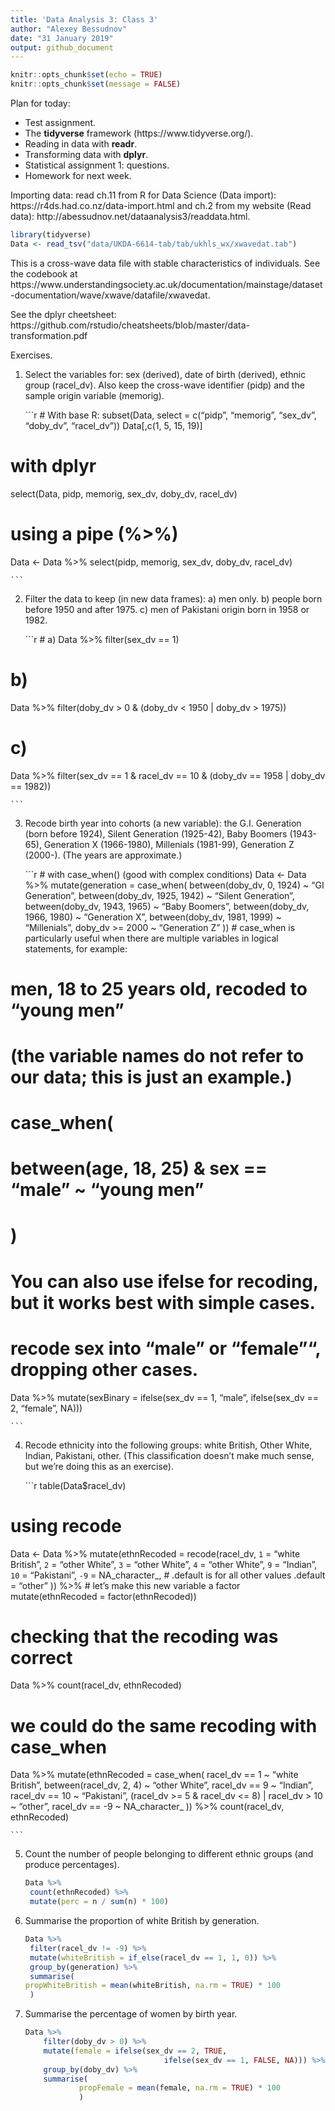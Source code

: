 ```yaml
---
title: 'Data Analysis 3: Class 3'
author: "Alexey Bessudnov"
date: "31 January 2019"
output: github_document
---
```


```r
knitr::opts_chunk$set(echo = TRUE)
knitr::opts_chunk$set(message = FALSE)
```

Plan for today:

- Test assignment.
- The **tidyverse** framework (https://www.tidyverse.org/).
- Reading in data with **readr**.
- Transforming data with **dplyr**.
- Statistical assignment 1: questions.
- Homework for next week.

Importing data: read ch.11 from R for Data Science (Data import): https://r4ds.had.co.nz/data-import.html and ch.2 from my website (Read data): http://abessudnov.net/dataanalysis3/readdata.html.

```r
library(tidyverse)
Data <- read_tsv("data/UKDA-6614-tab/tab/ukhls_wx/xwavedat.tab")
```

This is a cross-wave data file with stable characteristics of individuals. See the codebook at https://www.understandingsociety.ac.uk/documentation/mainstage/dataset-documentation/wave/xwave/datafile/xwavedat.

See the dplyr cheetsheet: https://github.com/rstudio/cheatsheets/blob/master/data-transformation.pdf

Exercises.

1. Select the variables for: sex (derived), date of birth (derived), ethnic group (racel_dv). Also keep the cross-wave identifier (pidp) and the sample origin variable (memorig).

    ```r

# With base R:
subset(Data, select = c("pidp", "memorig", "sex_dv", "doby_dv", "racel_dv"))
Data[,c(1, 5, 15, 19)]

# with dplyr
select(Data, pidp, memorig, sex_dv, doby_dv, racel_dv)

# using a pipe (%>%)

Data <- Data %>%
  select(pidp, memorig, sex_dv, doby_dv, racel_dv)

    ```

2. Filter the data to keep (in new data frames):
        a) men only.
        b) people born before 1950 and after 1975.
        c) men of Pakistani origin born in 1958 or 1982. 


    ```r
# a)
Data %>%
  filter(sex_dv == 1)

# b)
Data %>%
  filter(doby_dv > 0 & (doby_dv < 1950 |  doby_dv > 1975))

# c)
Data %>%
  filter(sex_dv == 1 & racel_dv == 10 & (doby_dv == 1958 | doby_dv == 1982))


    ```

3. Recode birth year into cohorts (a new variable): the G.I. Generation (born before 1924), Silent Generation (1925-42), Baby Boomers (1943-65), Generation X (1966-1980), Millenials (1981-99), Generation Z (2000-). (The years are approximate.)

    ```r
# with case_when() (good with complex conditions)
Data <- Data %>%
  mutate(generation = case_when(
    between(doby_dv, 0, 1924) ~ "GI Generation",
    between(doby_dv, 1925, 1942) ~ "Silent Generation",
    between(doby_dv, 1943, 1965) ~ "Baby Boomers",
    between(doby_dv, 1966, 1980) ~ "Generation X",
    between(doby_dv, 1981, 1999) ~ "Millenials",
    doby_dv >= 2000 ~ "Generation Z"
  ))
# case_when is particularly useful when there are multiple variables in logical statements, for example:

# men, 18 to 25 years old, recoded to "young men"
# (the variable names do not refer to our data; this is just an example.)
# case_when(
#         between(age, 18, 25) & sex == "male" ~ "young men"
# )

# You can also use ifelse for recoding, but it works best with simple cases.
# recode sex into "male" or "female"", dropping other cases.

Data %>%
        mutate(sexBinary = ifelse(sex_dv == 1, "male",
                                   ifelse(sex_dv == 2, "female", NA)))

    ```

4. Recode ethnicity into the following groups: white British, Other White, Indian, Pakistani, other. (This classification doesn't make much sense, but we're doing this as an exercise).


    ```r
table(Data$racel_dv)

# using recode

Data <- Data %>%
        mutate(ethnRecoded = recode(racel_dv,
                `1` = "white British",
                `2` = "other White",
                `3` = "other White",
                `4` = "other White",
                `9` = "Indian",
                `10` = "Pakistani",
                `-9` = NA_character_,
                # .default is for all other values
                .default = "other"
        )) %>%
        # let's make this new variable a factor
        mutate(ethnRecoded = factor(ethnRecoded))

# checking that the recoding was correct
Data %>%
        count(racel_dv, ethnRecoded)

# we could do the same recoding with case_when

Data %>%
        mutate(ethnRecoded = case_when(
                racel_dv == 1 ~ "white British",
                between(racel_dv, 2, 4) ~ "other White",
                racel_dv == 9 ~ "Indian",
                racel_dv == 10 ~ "Pakistani",
                (racel_dv >= 5 & racel_dv <= 8) | racel_dv > 10 ~ "other",
                racel_dv == -9 ~ NA_character_
        )) %>%
        count(racel_dv, ethnRecoded)
        

    ```


5. Count the number of people belonging to different ethnic groups (and produce percentages). 

    ```r
Data %>%
  count(ethnRecoded) %>%
  mutate(perc = n / sum(n) * 100)

    ```

6. Summarise the proportion of white British by generation.

    ```r
Data %>%
  filter(racel_dv != -9) %>%
  mutate(whiteBritish = if_else(racel_dv == 1, 1, 0)) %>%
  group_by(generation) %>%
  summarise(
    propWhiteBritish = mean(whiteBritish, na.rm = TRUE) * 100
  )

    ```

7. Summarise the percentage of women by birth year.

    ```r
Data %>%
        filter(doby_dv > 0) %>%
        mutate(female = ifelse(sex_dv == 2, TRUE,
                                   ifelse(sex_dv == 1, FALSE, NA))) %>%
        group_by(doby_dv) %>%
        summarise(
                propFemale = mean(female, na.rm = TRUE) * 100
                )

    ```












